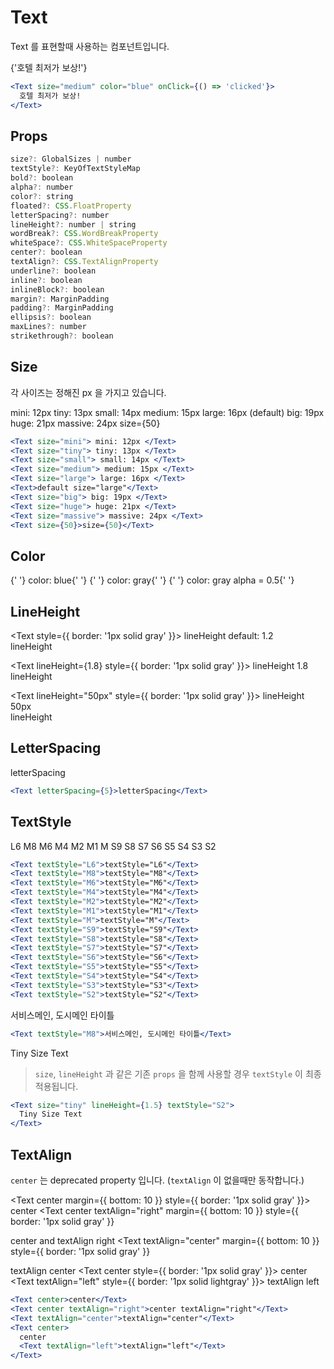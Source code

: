 
<Meta title="Core-Elements / Text" component={Text} />

# Text

Text 를 표현할때 사용하는 컴포넌트입니다.

<Preview>
  <Story name="Basic">
    <Text size={'tiny'} color={'gray'} center={false}>
      {'호텔 최저가 보상!'}
    </Text>
  </Story>
</Preview>

```jsx
<Text size="medium" color="blue" onClick={() => 'clicked'}>
  호텔 최저가 보상!
</Text>
```

## Props

```js
size?: GlobalSizes | number
textStyle?: KeyOfTextStyleMap
bold?: boolean
alpha?: number
color?: string
floated?: CSS.FloatProperty
letterSpacing?: number
lineHeight?: number | string
wordBreak?: CSS.WordBreakProperty
whiteSpace?: CSS.WhiteSpaceProperty
center?: boolean
textAlign?: CSS.TextAlignProperty
underline?: boolean
inline?: boolean
inlineBlock?: boolean
margin?: MarginPadding
padding?: MarginPadding
ellipsis?: boolean
maxLines?: number
strikethrough?: boolean
```

## Size

각 사이즈는 정해진 px 을 가지고 있습니다.

<Text size="mini"> mini: 12px </Text>
<Text size="tiny"> tiny: 13px </Text>
<Text size="small"> small: 14px </Text>
<Text size="medium"> medium: 15px </Text>
<Text size="large"> large: 16px (default) </Text>
<Text size="big"> big: 19px </Text>
<Text size="huge"> huge: 21px </Text>
<Text size="massive"> massive: 24px </Text>
<Text size={50}>size={50}</Text>

```jsx
<Text size="mini"> mini: 12px </Text>
<Text size="tiny"> tiny: 13px </Text>
<Text size="small"> small: 14px </Text>
<Text size="medium"> medium: 15px </Text>
<Text size="large"> large: 16px </Text>
<Text>default size="large"</Text>
<Text size="big"> big: 19px </Text>
<Text size="huge"> huge: 21px </Text>
<Text size="massive"> massive: 24px </Text>
<Text size={50}>size={50}</Text>
```

## Color

<Text size="big" color="blue">
  {' '}
  color: blue{' '}
</Text>
<Text size="big" color="gray">
  {' '}
  color: gray{' '}
</Text>
<Text size="big" color="gray" alpha={0.5}>
  {' '}
  color: gray alpha = 0.5{' '}
</Text>

## LineHeight

<Text style={{ border: '1px solid gray' }}>
  lineHeight default: 1.2 <br /> lineHeight
</Text>

<Text lineHeight={1.8} style={{ border: '1px solid gray' }}>
  lineHeight 1.8 <br /> lineHeight
</Text>

<Text lineHeight="50px" style={{ border: '1px solid gray' }}>
  lineHeight 50px <br /> lineHeight
</Text>

## LetterSpacing

<Text letterSpacing={5}>letterSpacing</Text>

```jsx
<Text letterSpacing={5}>letterSpacing</Text>
```

## TextStyle

<Text textStyle="L6">L6</Text>
<Text textStyle="M8">M8</Text>
<Text textStyle="M6">M6</Text>
<Text textStyle="M4">M4</Text>
<Text textStyle="M2">M2</Text>
<Text textStyle="M1">M1</Text>
<Text textStyle="M">M</Text>
<Text textStyle="S9">S9</Text>
<Text textStyle="S8">S8</Text>
<Text textStyle="S7">S7</Text>
<Text textStyle="S6">S6</Text>
<Text textStyle="S5">S5</Text>
<Text textStyle="S4">S4</Text>
<Text textStyle="S3">S3</Text>
<Text textStyle="S2">S2</Text>

```jsx
<Text textStyle="L6">textStyle="L6"</Text>
<Text textStyle="M8">textStyle="M8"</Text>
<Text textStyle="M6">textStyle="M6"</Text>
<Text textStyle="M4">textStyle="M4"</Text>
<Text textStyle="M2">textStyle="M2"</Text>
<Text textStyle="M1">textStyle="M1"</Text>
<Text textStyle="M">textStyle="M"</Text>
<Text textStyle="S9">textStyle="S9"</Text>
<Text textStyle="S8">textStyle="S8"</Text>
<Text textStyle="S7">textStyle="S7"</Text>
<Text textStyle="S6">textStyle="S6"</Text>
<Text textStyle="S5">textStyle="S5"</Text>
<Text textStyle="S4">textStyle="S4"</Text>
<Text textStyle="S3">textStyle="S3"</Text>
<Text textStyle="S2">textStyle="S2"</Text>
```

<Text textStyle="M8">서비스메인, 도시메인 타이틀</Text>

```jsx
<Text textStyle="M8">서비스메인, 도시메인 타이틀</Text>
```

<Text size="tiny" textStyle="S2">
  Tiny Size Text
</Text>

> `size`, `lineHeight` 과 같은 기존 `props` 을 함께 사용할 경우 `textStyle` 이 최종 적용됩니다.

```jsx
<Text size="tiny" lineHeight={1.5} textStyle="S2">
  Tiny Size Text
</Text>
```

## TextAlign

`center` 는 deprecated property 입니다. (`textAlign` 이 없을때만 동작합니다.)

<Text center margin={{ bottom: 10 }} style={{ border: '1px solid gray' }}>
  center
</Text>
<Text
  center
  textAlign="right"
  margin={{ bottom: 10 }}
  style={{ border: '1px solid gray' }}
>
  center and textAlign right
</Text>
<Text
  textAlign="center"
  margin={{ bottom: 10 }}
  style={{ border: '1px solid gray' }}
>
  textAlign center
</Text>
<Text center style={{ border: '1px solid gray' }}>
  center
  <Text textAlign="left" style={{ border: '1px solid lightgray' }}>
    textAlign left
  </Text>
</Text>

```jsx
<Text center>center</Text>
<Text center textAlign="right">center textAlign="right"</Text>
<Text textAlign="center">textAlign="center"</Text>
<Text center>
  center
  <Text textAlign="left">textAlign="left"</Text>
</Text>
```
